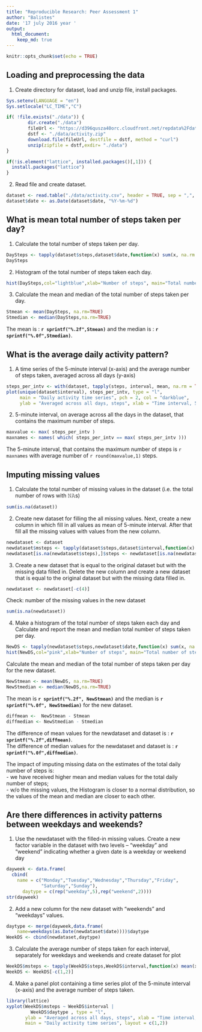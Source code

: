 ```yaml
---
title: "Reproducible Research: Peer Assessment 1"
author: "Balistes"
date: '17 july 2016 year '
output: 
  html_document:
    keep_md: true
---
```


```r
knitr::opts_chunk$set(echo = TRUE)
```

## Loading and preprocessing the data
1. Create directory for dataset, load and unzip file, install packages. 

```r

Sys.setenv(LANGUAGE = "en")
Sys.setlocale("LC_TIME","C")

if( !file.exists("./data")) {  
        dir.create("./data")  
        fileUrl <- "https://d396qusza40orc.cloudfront.net/repdata%2Fdata%2Factivity.zip"  
        dstf <- "./data/activity.zip"  
        download.file(fileUrl, destfile = dstf, method = "curl")  
        unzip(zipfile = dstf,exdir= "./data")  
} 

if(!is.element("lattice", installed.packages()[,1])) {
  install.packages("lattice")
}
```

2. Read file and create dataset.
```r
dataset <- read.table("./data/activity.csv", header = TRUE, sep = ",", na.strings = "NA")
dataset$date <- as.Date(dataset$date, "%Y-%m-%d")
```

## What is mean total number of steps taken per day?

1. Calculate the total number of steps taken per day.
```r
DaySteps <- tapply(dataset$steps,dataset$date,function(x) sum(x, na.rm = TRUE)) 
DaySteps
```

2. Histogram of the total number of steps taken each day.
```r
hist(DaySteps,col="lightblue",xlab="Number of steps", main="Total number of steps taken each day")
```

3. Calculate the mean and median of the total number of steps taken per day.
```r
Stmean <- mean(DaySteps, na.rm=TRUE)
Stmedian <- median(DaySteps,na.rm=TRUE)

```
The mean is : **`r sprintf("%.2f",Stmean)`** and the median is : **`r sprintf("%.0f",Stmedian)`**.

## What is the average daily activity pattern?

1. A time series of the 5-minute interval (x-axis) and the average number of steps taken, averaged across all days (y-axis)
```r
steps_per_intv <- with(dataset, tapply(steps, interval, mean, na.rm = TRUE))
plot(unique(dataset$interval), steps_per_intv, type = "l", 
     main = "Daily activity time series", pch = 2, col = "darkblue",
     ylab = "Averaged across all days, steps", xlab = "Time interval, 5-minute")
```

2. 5-minute interval, on average across all the days in the dataset, that contains the maximum number of steps.
```r
maxvalue <- max( steps_per_intv )
maxnames <- names( which( steps_per_intv == max( steps_per_intv )))

```

The 5-minute interval, that contains the maximum number of steps is `r maxnames` with average number of `r round(maxvalue,1)` steps.    


## Imputing missing values

1. Calculate the total number of missing values in the dataset (i.e. the total number of rows with 𝙽𝙰s)
```r
sum(is.na(dataset))
```

2. Create new dataset for filling the all missing values. Next, create a new column in which fill in all values as mean of 5-minute interval. After that fill all the missing values with values from the new column.
```r
newdataset <- dataset
newdataset$msteps <- tapply(dataset$steps,dataset$interval,function(x) mean(x, na.rm = TRUE)) 
newdataset[is.na(newdataset$steps),]$steps <- newdataset[is.na(newdataset$steps),]$msteps
```

3. Create a new dataset that is equal to the original dataset but with the missing data filled in.
   Delete the new column and create a new dataset that is equal to the original dataset but with the missing data filled in.
```r
newdataset <- newdataset[-c(4)]
```
Check: number of the missing values in the new dataset
```r
sum(is.na(newdataset))
```

4. Make a histogram of the total number of steps taken each day and Calculate and report the mean and median total number of steps taken per day. 
```r
NewDS <- tapply(newdataset$steps,newdataset$date,function(x) sum(x, na.rm = TRUE)) 
hist(NewDS,col="pink",xlab="Number of steps", main="Total number of steps taken each day (w/o missing values")
```

Calculate the mean and median of the total number of steps taken per day for the new dataset.
```r
NewStmean <- mean(NewDS, na.rm=TRUE)
NewStmedian <- median(NewDS,na.rm=TRUE)

```

The mean is **`r sprintf("%.2f", NewStmean)`** and the median is **`r sprintf("%.0f", NewStmedian)`** for the new dataset.

```r
diffmean <-  NewStmean - Stmean
diffmedian <- NewStmedian - Stmedian
```

The difference of mean values for the newdataset and dataset is : **`r sprintf("%.2f",diffmean)`**.  
The difference of median values for the newdataset and dataset is : **`r sprintf("%.0f",diffmedian)`**.  

The impact of imputing missing data on the estimates of the total daily number of steps is:    
 - we have received higher mean and median values for the total daily number of steps;  
 - w/o the missing values, the Histogram is closer to a normal distribution, so the values of the mean and median are closer to each other.  
  
## Are there differences in activity patterns between weekdays and weekends?

1. Use the newdataset with the filled-in missing values. Create a new factor variable in the dataset with two levels – “weekday” and “weekend” indicating whether a given date is a weekday or weekend day
```r
dayweek <- data.frame(
  cbind(
    name = c("Monday","Tuesday","Wednesday","Thursday","Friday",
             "Saturday","Sunday"),
      daytype = c(rep("weekday",5),rep("weekend",2))))
str(dayweek)
```

2. Add a new column for the new dataset with "weekends" and "weekdays" values.
```r
daytype <- merge(dayweek,data.frame(
    name=weekdays(as.Date(newdataset$date))))$daytype
WeekDS <- cbind(newdataset,daytype)
```

3. Calculate the average number of steps taken for each interval, separately for weekdays and weekends and create dataset for plot
```r
WeekDS$msteps <- tapply(WeekDS$steps,WeekDS$interval,function(x) mean(x, na.rm = TRUE)) 
WeekDS <- WeekDS[-c(1,2)]
```

4. Make a panel plot containing a time series plot of the 5-minute interval (x-axis) and the average number of steps taken. 
```r
library(lattice)
xyplot(WeekDS$msteps ~ WeekDS$interval |
         WeekDS$daytype , type = "l",
       ylab = "Averaged across all days, steps", xlab = "Time interval, 5-minute",
       main = "Daily activity time series", layout = c(1,2))
```